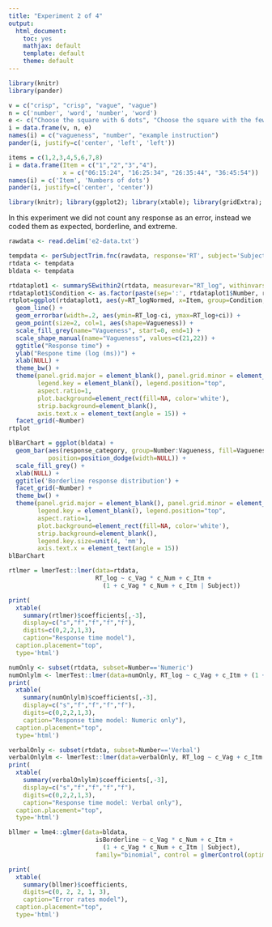 ```yaml
---
title: "Experiment 2 of 4"
output:
  html_document:
    toc: yes
    mathjax: default
    template: default
    theme: default
---
```


<style>
table, th, td {
    border: 1px grey;
    border-collapse: collapse;
    padding:2px 5px 2px 5px
}  
</style>

```r
library(knitr)
library(pander)
```

```r
v = c("crisp", "crisp", "vague", "vague")
n = c('number', 'word', 'number', 'word')
e <- c("Choose the square with 6 dots", "Choose the square with the fewest dots", "Choose a square with about 10 dots", "Choose a square with few dots")
i = data.frame(v, n, e)
names(i) = c("vagueness", "number", "example instruction")
pander(i, justify=c('center', 'left', 'left'))
```

```r
items = c(1,2,3,4,5,6,7,8)
i = data.frame(Item = c("1","2","3","4"),
               x = c("06:15:24", "16:25:34", "26:35:44", "36:45:54"))
names(i) = c('Item', 'Numbers of dots')
pander(i, justify=c('center', 'center'))
```

```r
library(knitr); library(ggplot2); library(xtable); library(gridExtra); library(lme4); library(lmerTest);  library(data.table); library(dplyr); library(dtplyr); library(pander); library(LMERConvenienceFunctions); source('summarySEwithin2.R') 
```

In this experiment we did not count any response as an error, instead we coded them as expected, borderline, and extreme.

```r
rawdata <- read.delim('e2-data.txt')
```

```r
tempdata <- perSubjectTrim.fnc(rawdata, response='RT', subject='Subject', trim = 2.5)$data
rtdata <- tempdata
bldata <- tempdata
```

```r
rtdataplot1 <- summarySEwithin2(rtdata, measurevar="RT_log", withinvars=c("Condition", "Vagueness", "Number", "Item"), idvar="Subject")
rtdataplot1$Condition <- as.factor(paste(sep=':', rtdataplot1$Number, rtdataplot1$Vagueness))
rtplot=ggplot(rtdataplot1, aes(y=RT_logNormed, x=Item, group=Condition, fill=Vagueness)) +
  geom_line() +
  geom_errorbar(width=.2, aes(ymin=RT_log-ci, ymax=RT_log+ci)) +
  geom_point(size=2, col=1, aes(shape=Vagueness)) +
  scale_fill_grey(name="Vagueness", start=0, end=1) +
  scale_shape_manual(name="Vagueness", values=c(21,22)) +
  ggtitle("Response time") +
  ylab("Respone time (log (ms))") + 
  xlab(NULL) +
  theme_bw() +
  theme(panel.grid.major = element_blank(), panel.grid.minor = element_blank(),
        legend.key = element_blank(), legend.position="top",
        aspect.ratio=1,
        plot.background=element_rect(fill=NA, color='white'),
        strip.background=element_blank(),
        axis.text.x = element_text(angle = 15)) +
  facet_grid(~Number)
rtplot
```

```r
blBarChart = ggplot(bldata) +
  geom_bar(aes(response_category, group=Number:Vagueness, fill=Vagueness),
           position=position_dodge(width=NULL)) +
  scale_fill_grey() +
  xlab(NULL) +
  ggtitle('Borderline response distribution') +
  facet_grid(~Number) +
  theme_bw() +
  theme(panel.grid.major = element_blank(), panel.grid.minor = element_blank(),
        legend.key = element_blank(), legend.position="top", 
        aspect.ratio=1,
        plot.background=element_rect(fill=NA, color='white'),
        strip.background=element_blank(),
        legend.key.size=unit(4, 'mm'),
        axis.text.x = element_text(angle = 15))
blBarChart
```

```r
rtlmer = lmerTest::lmer(data=rtdata,
                        RT_log ~ c_Vag * c_Num + c_Itm +
                          (1 + c_Vag * c_Num + c_Itm | Subject))
```

```r
print(
  xtable(
    summary(rtlmer)$coefficients[,-3], 
    display=c("s","f","f","f","f"),
    digits=c(0,2,2,1,3),
    caption="Response time model"),
  caption.placement="top", 
  type='html')
```

```r
numOnly <- subset(rtdata, subset=Number=='Numeric')
numOnlylm <- lmerTest::lmer(data=numOnly, RT_log ~ c_Vag + c_Itm + (1 + c_Vag + c_Itm | Subject))
print(
  xtable(
    summary(numOnlylm)$coefficients[,-3], 
    display=c("s","f","f","f","f"),
    digits=c(0,2,2,1,3),
    caption="Response time model: Numeric only"),
  caption.placement="top", 
  type='html')
```

```r
verbalOnly <- subset(rtdata, subset=Number=='Verbal')
verbalOnlylm <- lmerTest::lmer(data=verbalOnly, RT_log ~ c_Vag + c_Itm + (1 + c_Vag + c_Itm | Subject))
print(
  xtable(
    summary(verbalOnlylm)$coefficients[,-3], 
    display=c("s","f","f","f","f"),
    digits=c(0,2,2,1,3),
    caption="Response time model: Verbal only"),
  caption.placement="top", 
  type='html')
```

```r
bllmer = lme4::glmer(data=bldata,
                        isBorderline ~ c_Vag * c_Num + c_Itm +
                          (1 + c_Vag * c_Num + c_Itm | Subject),
                        family="binomial", control = glmerControl(optimizer = "bobyqa"))
```

```r
print(
  xtable(
    summary(bllmer)$coefficients,
    digits=c(0, 2, 2, 1, 3),
    caption="Error rates model"),
  caption.placement="top", 
  type='html')
```

